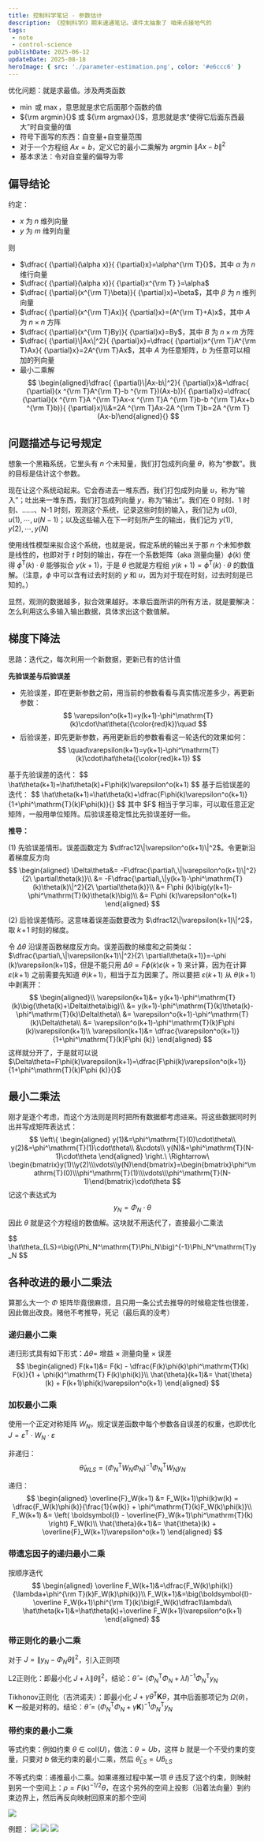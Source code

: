 ```yaml
---
title: 控制科学笔记 - 参数估计
description: 《控制科学Ⅰ》期末速通笔记。课件太抽象了 咱来点接地气的
tags:
 - note
 - control-science
publishDate: 2025-06-12
updateDate: 2025-08-18
heroImage: { src: './parameter-estimation.png', color: '#e6ccc6' }
---
```



优化问题：就是求最值。涉及两类函数
- $\min$ 或 $\max$，意思就是求它后面那个函数的值
- ${\rm argmin}{}$ 或 ${\rm argmax}{}$，意思就是求“使得它后面东西最大”时自变量的值
- 符号下面写的东西：自变量+自变量范围
- 对于一个方程组 $Ax=b$，定义它的最小二乘解为 $\mathrm{argmin}\ \|Ax-b\|^2$
- 基本求法：令对自变量的偏导为零

## 偏导结论
约定：
- $x$ 为 $n$ 维列向量
- $y$ 为 $m$ 维列向量

则
- $\dfrac{ {\partial}(\alpha x)}{ {\partial}x}=\alpha^{\rm T}{}$，其中 $\alpha$ 为 $n$ 维行向量
- $\dfrac{ {\partial}(\alpha x)}{ {\partial}x^{\rm T} }=\alpha$
- $\dfrac{ {\partial}(x^{\rm T}\beta)}{ {\partial}x}=\beta$，其中 $\beta$ 为 $n$ 维列向量
- $\dfrac{ {\partial}(x^{\rm T}Ax)}{ {\partial}x}=(A^{\rm T}+A)x$，其中 $A$ 为 $n\times n$ 方阵
- $\dfrac{ {\partial}(x^{\rm T}By)}{ {\partial}x}=By$，其中 $B$ 为 $n\times m$ 方阵
- $\dfrac{ {\partial}\|Ax\|^2}{ {\partial}x}=\dfrac{ {\partial}x^{\rm T}A^{\rm T}Ax}{ {\partial}x}=2A^{\rm T}Ax$，其中 $A$ 为任意矩阵，$b$ 为任意可以相加的列向量
- 最小二乘解
    $$
    \begin{aligned}\dfrac{ {\partial}\|Ax-b\|^2}{ {\partial}x}&=\dfrac{ {\partial}(x ^{\rm T}A^{\rm T}-b ^{\rm T})(Ax-b)}{ {\partial}x}=\dfrac{ {\partial}(x ^{\rm T}A ^{\rm T}Ax-x ^{\rm T}A ^{\rm T}b-b ^{\rm T}Ax+b ^{\rm T}b)}{ {\partial}x}\\&=2A ^{\rm T}Ax-2A ^{\rm T}b=2A ^{\rm T}(Ax-b)\end{aligned}{}
    $$

## 问题描述与记号规定
想象一个黑箱系统，它里头有 $n$ 个未知量，我们打包成列向量 $\theta$，称为“参数”。我的目标是估计这个参数。

现在让这个系统动起来。它会吞进去一堆东西，我们打包成列向量 $u$，称为“输入”；吐出来一堆东西，我们打包成列向量 $y$，称为“输出”。我们在 0 时刻、1 时刻、……、N-1 时刻，观测这个系统，记录这些时刻的输入，我们记为 $u(0),\,u(1),\,\cdots,\,u(N-1)$；以及这些输入在下一时刻所产生的输出，我们记为 $y(1),\,y(2),\,\cdots,\,y(N)$

使用线性模型来拟合这个系统，也就是说，假定系统的输出关于那 $n$ 个未知参数是线性的，也即对于 $t$ 时刻的输出，存在一个系数矩阵（aka 测量向量）$\phi(k)$ 使得 $\phi^\mathrm T(k)\cdot\theta$ 能够拟合 $y(k+1)$，于是 $\theta$ 也就是方程组 $y(k+1)=\phi^\mathrm{T}(k)\cdot\theta$ 的数值解。<span class="text-foreground/40">（注意，$\phi$ 中可以含有过去时刻的 $y$ 和 $u$，因为对于现在时刻，过去时刻是已知的。）</span>

显然，观测的数据越多，拟合效果越好。本章后面所讲的所有方法，就是要解决：怎么利用这么多输入输出数据，具体求出这个数值解。

## 梯度下降法
思路：迭代之，每次利用一个新数据，更新已有的估计值

**先验误差与后验误差**
- 先验误差，即在更新参数之前，用当前的参数看看与真实情况差多少，再更新参数：
	$$
    \varepsilon^o(k+1)=y(k+1)-\phi^\mathrm{T}(k)\cdot\hat\theta({\color{red}k})\quad
    $$
- 后验误差，即先更新参数，再用更新后的参数看看这一轮迭代的效果如何：
	$$
    \quad\varepsilon(k+1)=y(k+1)-\phi^\mathrm{T}(k)\cdot\hat\theta({\color{red}k+1})
    $$

<Aside type="note" title="曰（梯度下降法）：">
基于先验误差的迭代：
$$
\hat\theta(k+1)=\hat\theta(k)+F\phi(k)\varepsilon^o(k+1)
$$
基于后验误差的迭代：
$$
\hat\theta(k+1)=\hat\theta(k)+\dfrac{F\phi(k)\varepsilon^o(k+1)}{1+\phi^\mathrm{T}(k)F\phi(k)}{}
$$
其中 $F$ 相当于学习率，可以取任意正定矩阵，一般用单位矩阵。后验误差稳定性比先验误差好一些。
</Aside>

**推导：**

(1) 先验误差情形。误差函数定为 $\dfrac12\|\varepsilon^o(k+1)\|^2$。令更新沿着梯度反方向
$$
\begin{aligned}
\Delta\theta&= -F\dfrac{\partial\,\|\varepsilon^o(k+1)\|^2}{2\ \partial\theta(k)}\\
&= -F\dfrac{\partial\,\|y(k+1)-\phi^\mathrm{T}(k)\theta(k)\|^2}{2\ \partial\theta(k)}\\
&= F\phi (k)\big(y(k+1)-\phi^\mathrm{T}(k)\theta(k)\big)\\
&= F\phi (k)\varepsilon^o(k+1)
\end{aligned}
$$

(2) 后验误差情形。这意味着误差函数要改为 $\dfrac12\|\varepsilon(k+1)\|^2$，取 $k\!+\!1$ 时刻的梯度。

令 $\Delta\theta$ 沿误差函数梯度反方向。误差函数的梯度和之前类似：$\dfrac{\partial\,\|\varepsilon(k+1)\|^2}{2\ \partial\theta(k+1)}=-\phi (k)\varepsilon(k+1)$，但是不能只用 $\Delta\theta=F\phi(k)\varepsilon(k+1)$ 来计算，因为在计算 $\varepsilon(k\!+\!1)$ 之前需要先知道 $\theta(k\!+\!1)$，相当于互为因果了。所以要把 $\varepsilon(k\!+\!1)$ 从 $\theta(k\!+\!1)$ 中剥离开：
$$
\begin{aligned}\\
\varepsilon(k+1)&= y(k+1)-\phi^\mathrm{T}(k)\big(\theta(k)+\Delta\theta\big)\\
&= y(k+1)-\phi^\mathrm{T}(k)\theta(k)-\phi^\mathrm{T}(k)\Delta\theta\\
&= \varepsilon^o(k+1)-\phi^\mathrm{T}(k)\Delta\theta\\
&= \varepsilon^o(k+1)-\phi^\mathrm{T}(k)F\phi (k)\varepsilon(k+1)\\
\varepsilon(k+1)&= \dfrac{\varepsilon^o(k+1)}{1+\phi^\mathrm{T}(k)F\phi (k)}
\end{aligned}
$$
这样就分开了，于是就可以说 $\Delta\theta=F\phi(k)\varepsilon(k+1)=\dfrac{F\phi(k)\varepsilon^o(k+1)}{1+\phi^\mathrm{T}(k)F\phi (k)}{}$
## 最小二乘法
刚才是逐个考虑，而这个方法则是同时把所有数据都考虑进来。将这些数据同时列出并写成矩阵表达式：
$$
\left\{
\begin{aligned}
y(1)&=\phi^\mathrm{T}(0)\cdot\theta\\
y(2)&=\phi^\mathrm{T}(1)\cdot\theta\\
&\cdots\\
y(N)&=\phi^\mathrm{T}(N-1)\cdot\theta
\end{aligned}
\right.\ 
\Rightarrow\ 
\begin{bmatrix}y(1)\\y(2)\\\vdots\\y(N)\end{bmatrix}=\begin{bmatrix}\phi^\mathrm{T}(0)\\\phi^\mathrm{T}(1)\\\vdots\\\phi^\mathrm{T}(N-1)\end{bmatrix}\cdot\theta
$$
记这个表达式为
$$
y_N=\Phi_N \cdot\theta
$$
因此 $\theta$ 就是这个方程组的数值解。这块就不用迭代了，直接最小二乘法

<Aside type="note" title="曰（最小二乘法）：">
$$
\hat\theta_{LS}=\big(\Phi_N^\mathrm{T}\Phi_N\big)^{-1}\Phi_N^\mathrm{T}y_N
$$
</Aside>

## 各种改进的最小二乘法
算那么大一个 $\Phi$ 矩阵毕竟很麻烦，且只用一条公式去推导的时候稳定性也很差，因此做出改良。赌他不考推导，死记<span class="text-foreground/40">（最后真的没考）</span>
### 递归最小二乘

递归形式具有如下形式：$\Delta\theta=$ 增益 $\times$ 测量向量 $\times$ 误差
$$
\begin{aligned}
F(k+1)&=  F(k) - \dfrac{F(k)\phi(k)\phi^\mathrm{T}(k) F(k)}{1 + \phi(k)^\mathrm{T} F(k)\phi(k)}\\
\hat{\theta}(k+1)&= \hat{\theta}(k) + F(k+1)\phi(k)\varepsilon^o(k+1)
\end{aligned}
$$

### 加权最小二乘
使用一个正定对称矩阵 $W_N$，规定误差函数中每个参数各自误差的权重，也即优化 $J=\varepsilon^\mathrm{T}\cdot W_N\cdot\varepsilon$

非递归：
$$
\hat\theta_{WLS}=\big(\Phi_N^\mathrm{T}W_N\Phi_N\big)^{-1}\Phi_N^\mathrm{T}W_Ny_N
$$

递归：
$$
\begin{aligned}
\overline{F}_W(k+1) &=  F_W(k+1)\phi(k)w(k) = \dfrac{F_W(k)\phi(k)}{\frac{1}{w(k)} + \phi^\mathrm{T}(k)F_W(k)\phi(k)}\\
F_W(k+1) &=  \left( \boldsymbol{I} - \overline{F}_W(k+1)\phi^\mathrm{T}(k) \right) F_W(k)\\
\hat{\theta}(k+1)&= \hat{\theta}(k) + \overline{F}_W(k+1)\varepsilon^o(k+1)
\end{aligned}
$$

### 带遗忘因子的递归最小二乘
按顺序迭代
$$
\begin{aligned}
\overline F_W(k+1)&=\dfrac{F_W(k)\phi(k)}{\lambda+\phi^{\rm T}(k)F_W(k)\phi(k)}\\
F_W(k+1)&=\big(\boldsymbol{I}-\overline F_W(k+1)\phi^{\rm T}(k)\big)F_W(k)\dfrac1\lambda\\
\hat\theta(k+1)&=\hat\theta(k)+\overline F_W(k+1)\varepsilon^o(k+1)
\end{aligned}
$$

### 带正则化的最小二乘
对于 $J=\|y_N-\Phi_N\theta\|^2$，引入正则项

L2正则化：即最小化 $J+\lambda\|\theta\|^2$，结论：$\hat\theta=\left( \Phi_N^\mathrm{T} \Phi_N + \lambda I\right)^{-1} \Phi_N^\mathrm{T}y_N$

Tikhonov正则化（吉洪诺夫）：即最小化 $J+\gamma\theta^\mathrm{T}\boldsymbol{K}\theta$，其中后面那项记为 $\Omega(\theta)$，$\boldsymbol{K}{}$ 一般是对称的。结论：$\hat\theta=\left( \Phi_N^\mathrm{T} \Phi_N + \gamma \boldsymbol{K} \right)^{-1} \Phi_N^\mathrm{T}y_N$

### 带约束的最小二乘
等式约束：例如约束 $\theta\in \mathrm{col}(U)$，做法：$\theta=Ub$，这样 $b$ 就是一个不受约束的变量，只要对 $b$ 做无约束的最小二乘，然后 $\hat\theta_{LS}=U\hat b_{LS}{}$

不等式约束：递推最小二乘。如果递推过程中某一项 $\theta$ 违反了这个约束，则映射到另一个空间上：$\rho=F(k)^{-1/2}\theta$，在这个另外的空间上投影（沿着法向量）到约束边界上，然后再反向映射回原来的那个空间

![](./ineq-est.png)

例题：
![](./ineq-est1.png)
![](./ineq-est2.png)
![](./ineq-est3.png)